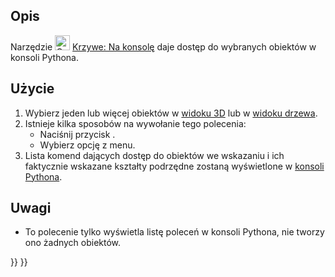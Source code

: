 <languages/>

{{Docnav/pl
|[[Curves_PasteSVG/pl|Wklej obiekt SVG]]
|[[Curves_AdjacentFaces/pl|AdjacentFaces]]
|[[Curves_Workbench/pl|środowisko pracy Krzywe]]
|IconL=Curves_PasteSVG.svg
|IconR=Curves_AdjacentFaces.svg
|IconC=Curves_workbench_icon.svg
}}

{{GuiCommand/pl
|Name=Curves ToConsole
|Name/pl=Krzywe: Na konsolę
|MenuLocation=Misc. → Objects to Console
|Workbenches=[[Curves_Workbench/pl|Krzywe]]
}}

<span id="Description"></span>
==Opis==

Narzędzie [[Image:Curves_ToConsole.svg|24px]] [[Curves_ToConsole/pl|Krzywe: Na konsolę]] daje dostęp do wybranych obiektów w konsoli Pythona.

<span id="Usage"></span>
==Użycie==

# Wybierz jeden lub więcej obiektów w [[3D_view/pl|widoku 3D]] lub w [[Tree_view/pl|widoku drzewa]].
# Istnieje kilka sposobów na wywołanie tego polecenia:
#* Naciśnij przycisk {{Button|[[Image:Curves_ToConsole.svg|16px]] [[Curves_ToConsole/pl|Obiekty do konsoli]]}}.
#* Wybierz opcję {{MenuCommand|Misc. → [[Image:Curves_ToConsole.svg|16px]] Objects to Console}} z menu.
# Lista komend dających dostęp do obiektów we wskazaniu i ich faktycznie wskazane kształty podrzędne zostaną wyświetlone w [[Python_console/pl|konsoli Pythona]].

<span id="Notes"></span>
==Uwagi==

* To polecenie tylko wyświetla listę poleceń w konsoli Pythona, nie tworzy ono żadnych obiektów.


{{Docnav/pl
|[[Curves_PasteSVG/pl|Wklej obiekt SVG]]
|[[Curves_AdjacentFaces/pl|AdjacentFaces]]
|[[Curves_Workbench/pl|środowisko pracy Krzywe]]
|IconL=Curves_PasteSVG.svg
|IconR=Curves_AdjacentFaces.svg
|IconC=Curves_workbench_icon.svg
}}

{{Curves Tools navi{{#translation:}}}}
{{Userdocnavi{{#translation:}}}}